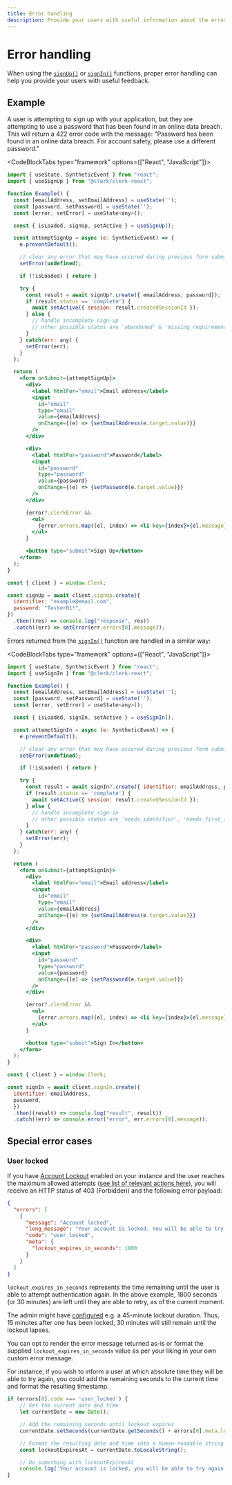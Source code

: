 ```yaml
---
title: Error handling
description: Provide your users with useful information about the errors being returned from Sign In and Sign Up requests.
---
```


# Error handling

When using the [`signUp()`](/docs/references/react/use-sign-up) or [`signIn()`](/docs/references/react/use-sign-in) functions, proper error handling can help you provide your users with useful feedback.

## Example

A user is attempting to sign up with your application, but they are attempting to use a password that has been found in an online data breach. This will return a 422 error code with the message: "Password has been found in an online data breach. For account safety, please use a different password."

<CodeBlockTabs type="framework" options={["React", "JavaScript"]}>
```jsx
import { useState, SyntheticEvent } from "react";
import { useSignUp } from "@clerk/clerk-react";

function Example() {
  const [emailAddress, setEmailAddress] = useState('');
  const [password, setPassword] = useState('');
  const [error, setError] = useState<any>();

  const { isLoaded, signUp, setActive } = useSignUp();

  const attemptSignUp = async (e: SyntheticEvent) => {
    e.preventDefault();

    // clear any error that may have occured during previous form submission
    setError(undefined);

    if (!isLoaded) { return }

    try {
      const result = await signUp?.create({ emailAddress, password});
      if (result.status == 'complete') {
        await setActive({ session: result.createdSessionId });
      } else {
        // handle incomplete sign-up
        // other possible status are 'abandoned' & 'missing_requirements'
      }
    } catch(err: any) {
      setError(err);
    }
  };

  return (
    <form onSubmit={attemptSignUp}>
      <div>
        <label htmlFor="email">Email address</label>
        <input 
          id="email" 
          type="email" 
          value={emailAddress} 
          onChange={(e) => {setEmailAddress(e.target.value)}} 
        />
      </div>

      <div>
        <label htmlFor="password">Password</label>
        <input 
          id="password" 
          type="password" 
          value={password} 
          onChange={(e) => {setPassword(e.target.value)}} 
        />
      </div>

      {error?.clerkError && 
        <ul>
          {error.errors.map((el, index) => <li key={index}>{el.message}</li>)}
        </ul>
      }

      <button type="submit">Sign Up</button>
    </form>
  );
}
```

```js
const { client } = window.Clerk;

const signUp = await client.signUp.create({
  identifier: "example@email.com",
  password: "Tester01!",
})
  .then((res) => console.log("response", res))
  .catch((err) => setError(err.errors[0].message));
```
</CodeBlockTabs>

Errors returned from the [`signIn()`](/docs/references/react/use-sign-in) function are handled in a similar way:

<CodeBlockTabs type="framework" options={["React", "JavaScript"]}>
```jsx
import { useState, SyntheticEvent } from "react";
import { useSignIn } from "@clerk/clerk-react";

function Example() {
  const [emailAddress, setEmailAddress] = useState('');
  const [password, setPassword] = useState('');
  const [error, setError] = useState<any>();

  const { isLoaded, signIn, setActive } = useSignIn();

  const attemptSignIn = async (e: SyntheticEvent) => {
    e.preventDefault();

    // clear any error that may have occured during previous form submission
    setError(undefined);

    if (!isLoaded) { return }

    try {
      const result = await signIn?.create({ identifier: emailAddress, password});
      if (result.status == 'complete') {
        await setActive({ session: result.createdSessionId });
      } else {
        // handle incomplete sign-in
        // other possible status are 'needs_identifier', 'needs_first_factor', 'needs_second_factor' & 'needs_new_password'
      }
    } catch(err: any) {
      setError(err);
    }
  };

  return (
    <form onSubmit={attemptSignIn}>
      <div>
        <label htmlFor="email">Email address</label>
        <input 
          id="email" 
          type="email" 
          value={emailAddress} 
          onChange={(e) => {setEmailAddress(e.target.value)}} 
        />
      </div>

      <div>
        <label htmlFor="password">Password</label>
        <input 
          id="password" 
          type="password" 
          value={password} 
          onChange={(e) => {setPassword(e.target.value)}} 
        />
      </div>

      {error?.clerkError && 
        <ul>
          {error.errors.map((el, index) => <li key={index}>{el.message}</li>)}
        </ul>
      }

      <button type="submit">Sign In</button>
    </form>
  );
}
```

```js
const { client } = window.Clerk;

const signIn = await client.signIn.create({
  identifier: emailAddress,
  password,
  })    
  .then((result) => console.log("result", result))
  .catch((err) => console.error("error", err.errors[0].message));
```
</CodeBlockTabs>

## Special error cases

### User locked

If you have [Account Lockout](/docs/security/user-lock-guide) enabled on your instance and the user reaches the maximum allowed attempts ([see list of relevant actions here](/docs/security/user-lock-guide#related-actions)), you will receive an HTTP status of 403 (Forbidden) and the following error payload:

```json
{
  "errors": [
    {
      "message": "Account locked",
      "long_message": "Your account is locked. You will be able to try again in 30 minutes. For more information, please contact support.",
      "code": "user_locked",
      "meta": {
        "lockout_expires_in_seconds": 1800
      }
    }
  ]
}
```

`lockout_expires_in_seconds` represents the time remaining until the user is able to attempt authentication again.
In the above example, 1800 seconds (or 30 minutes) are left until they are able to retry, as of the current moment.

The admin might have [configured](/docs/security/customize-user-lockout) e.g. a 45-minute lockout duration.
Thus, 15 minutes after one has been locked, 30 minutes will still remain until the lockout lapses.

You can opt to render the error message returned as-is or format the supplied `lockout_expires_in_seconds` value as per your liking in your own custom error message.

For instance, if you wish to inform a user at which absolute time they will be able to try again, you could add the remaining seconds to the current time and format the resulting timestamp.

```js
if (errors[0].code === 'user_locked') {
    // Get the current date and time
    let currentDate = new Date();

    // Add the remaining seconds until lockout expires
    currentDate.setSeconds(currentDate.getSeconds() + errors[0].meta.lockout_expires_in_seconds);

    // Format the resulting date and time into a human-readable string
    const lockoutExpiresAt = currentDate.toLocaleString();

    // Do something with lockoutExpiresAt
    console.log('Your account is locked, you will be able to try again at ' + lockoutExpiresAt);
}
```
